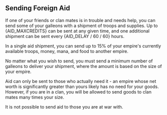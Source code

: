 
## Sending Foreign Aid

If one of your friends or clan mates is in trouble and needs help, you can send some of your galleons with a shipment of troops and supplies. Up to {AID_MAXCREDITS} can be sent at any given time, and one additional shipment can be sent every {AID_DELAY / 60 / 60} hours.

In a single aid shipment, you can send up to 15% of your empire's currently available troops, money, mana, and food to another empire.

No matter what you wish to send, you must send a minimum number of galleons to deliver your shipment, where the amount is based on the size of your empire.

Aid can only be sent to those who actually need it - an empire whose net worth is significantly greater than yours likely has no need for your goods. However, if you are in a clan, you will be allowed to send goods to clan mates many times your size.

It is not possible to send aid to those you are at war with.
